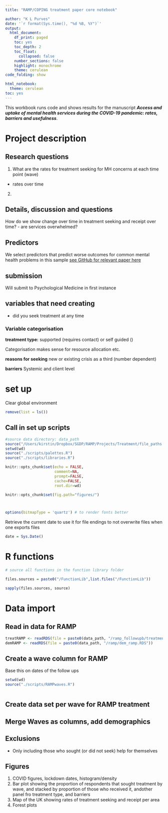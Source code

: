 ```yaml
---
title: "RAMP/COPING treatment paper core notebook"

author: "K L Purves"
date: '`r format(Sys.time(), "%d %B, %Y")`'
output:
  html_document:
    df_print: paged
    toc: yes
    toc_depth: 2
    toc_float:
      collapsed: false
    number_sections: false
    highlight: monochrome
    theme: cerulean
code_folding: show

html_notebook:
  theme: cerulean
toc: yes
---
```


This workbook runs code and shows results for the manuscript ***Access and uptake of mental health services during the COVID-19 pandemic: rates, barriers and usefulness***. 

# Project description

## Research questions

1. What are the rates for treatment seeking for MH concerns at each time point (wave)
- rates over time

2. 

## Details, discussion and questions

How do we show change over time in treatment seeking and receipt over time?
- are services overwhelmed?

## Predictors

We select predictors that predict worse outcomes for common mental health problems in this sample [see GitHub for relevant paper here](https://github.com/klpurves/PANCHANGE_analysis/tree/forest_plots)


## submission

Will submit to Psychological Medicine in first instance

## variables that need creating

- did you seek treatment at any time

### Variable categorisation

**treatment type:**
supported (requires contact) or self guided ()

Categorisation makes sense for resource allocation etc.

**reasons for seeking**
new or existing
crisis as a third (number dependent)

**barriers**
Systemic and client level


# set up 

Clear global environment
```r
remove(list = ls())
```

## Call in set up scripts

```r
#source data directory: data_path
source("/Users/kirstin/Dropbox/SGDP/RAMP/Projects/Treatment/file_paths.R")
setwd(wd)
source("./scripts/palettes.R")
source("./scripts/libraries.R")

```


```r
knitr::opts_chunk$set(echo = FALSE,
                      comment=NA,
                      prompt=FALSE,
                      cache=FALSE,
                      root.dir=wd)

knitr::opts_chunk$set(fig.path="figures/")



options(bitmapType = 'quartz') # to render fonts better
```

Retrieve the current date to use it for file endings to not overwrite files when one exports files
```r
date = Sys.Date()
```

# R functions

```r

# source all functions in the function library folder

files.sources = paste0("/FunctionLib",list.files("/FunctionLib"))

sapply(files.sources, source)

```

# Data import
## Read in data for RAMP
```r
treatRAMP <- readRDS(file = paste0(data_path, "/ramp_followupb/treatment_ramp_followupb.rds"))
demRAMP <- readRDS(file = paste0(data_path, "/ramp/dem_ramp.RDS"))

```

## Create a wave column for RAMP 
Base this on dates of the follow ups

```r
setwd(wd)
source("./scripts/RAMPwaves.R")
```

```r


```

## Create data set per wave for RAMP treatment



## Merge Waves as columns, add demographics



## Exclusions

- Only including those who sought (or did not seek) help for themselves

## Figures

1. COVID figures, lockdown dates, histogram/density 
2. Bar plot showing the proportion of respondents that sought treatment by wave, and stacked by proportion of those who received it, andother panel fro treatment type, and barriers 
3. Map of the UK showing rates of treatment seeking and receipt per area
4. Forest plots





